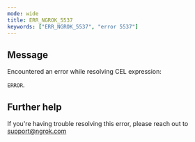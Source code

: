 ```yaml
---
mode: wide
title: ERR_NGROK_5537
keywords: ["ERR_NGROK_5537", "error 5537"]
---
```


## Message

Encountered an error while resolving CEL expression:

`ERROR`.

## Further help

If you're having trouble resolving this error, please reach out to [support@ngrok.com](mailto:support@ngrok.com?subject=Help%20with%20ERR_NGROK_5537)
